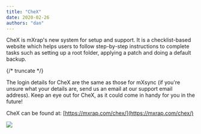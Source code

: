 ```yaml
---
title: "CheX"
date: 2020-02-26
authors: "dan"
---
```


CheX is mXrap's new system for setup and support. It is a checklist-based website which helps users to follow step-by-step instructions to complete tasks such as setting up a root folder, applying a patch and doing a default backup.

{/* truncate */}

The login details for CheX are the same as those for mXsync (if you're unsure what your details are, send us an email at our support email address). Keep an eye out for CheX, as it could come in handy for you in the future!

CheX can be found at: [https://mxrap.com/chex/](https://mxrap.com/chex/)

![](/img/CheX-1.png)
